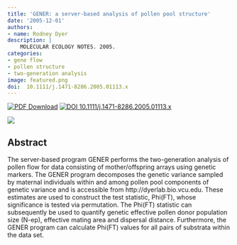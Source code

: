 ```yaml
---
title: 'GENER: a server-based analysis of pollen pool structure'
date: '2005-12-01'
authors:
- name: Rodney Dyer
description: |
    MOLECULAR ECOLOGY NOTES. 2005.  
categories: 
- gene flow
- pollen structure
- two-generation analysis
image: featured.png
doi:  10.1111/j.1471-8286.2005.01113.x
---
```


 [![PDF Download](https://img.shields.io/badge/PDF-21B02C.svg)](https://drive.google.com/open?id=0B0T81CzLjtfPSHBzeW5YMGdjMXc) [![ DOI 10.1111/j.1471-8286.2005.01113.x](https://img.shields.io/badge/DOI-474747.svg)](https://doi.org/10.1111/j.1471-8286.2005.01113.x)

![]( featured.png )

## Abstract

The server-based program GENER performs the two-generation analysis of pollen flow for data consisting of mother/offspring arrays using genetic markers. The GENER program decomposes the genetic variance sampled by maternal individuals within and among pollen pool components of genetic variance and is accessible from http://dyerlab.bio.vcu.edu. These estimates are used to construct the test statistic, Phi(FT), whose significance is tested via permutation. The Phi(FT) statistic can subsequently be used to quantify genetic effective pollen donor population size (N-ep), effective mating area and dispersal distance. Furthermore, the GENER program can calculate Phi(FT) values for all pairs of substrata within the data set.
